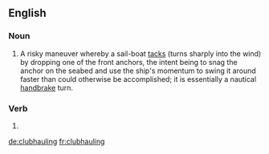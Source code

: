 ==English==

===Noun===
{{en-noun}}

# {{context|nautical|lang=en}} A risky maneuver whereby a sail-boat [[tacks]] (turns sharply into the wind) by dropping one of the front anchors, the intent being to snag the anchor on the seabed and use the ship's momentum to swing it around faster than could otherwise be accomplished; it is essentially a nautical [[handbrake]] turn.

===Verb===
{{head|en|present participle}}

# {{present participle of|clubhaul|lang=en|nocat=1}}

[[de:clubhauling]]
[[fr:clubhauling]]
